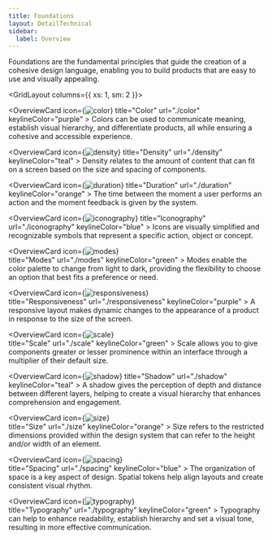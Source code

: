 ```yaml
---
title: Foundations
layout: DetailTechnical
sidebar:
  label: Overview
---
```


Foundations are the fundamental principles that guide the creation of a cohesive design language, enabling you to build products that are easy to use and visually appealing.

<GridLayout columns={{ xs: 1, sm: 2 }}>

   <OverviewCard
    icon={<Image src="/img/foundations/color.svg" alt="color"  />}
    title="Color"
    url="./color"
    keylineColor="purple"
    >
Colors can be used to communicate meaning, establish visual hierarchy, and differentiate products, all while ensuring a cohesive and accessible experience.

  </OverviewCard>

   <OverviewCard
    icon={<Image src="/img/foundations/density.svg" alt="density"  />}
    title="Density"
    url="./density"
    keylineColor="teal"
    >
Density relates to the amount of content that can fit on a screen based on the size and spacing of components.

  </OverviewCard>

<OverviewCard
    icon={<Image src="/img/foundations/duration.svg" alt="duration"  />}
    title="Duration"
    url="./duration"
    keylineColor="orange"
    >
The time between the moment a user performs an action and the moment feedback is given by the system.

  </OverviewCard>

   <OverviewCard
    icon={<Image src="/img/foundations/iconography.svg" alt="iconography"  />}
    title="Iconography"
    url="./iconography"
    keylineColor="blue"
    >
Icons are visually simplified and recognizable symbols that represent a specific action, object or concept. 

  </OverviewCard>

  <OverviewCard
    icon={<Image src="/img/foundations/modes.svg" alt="modes"  />}              
    title="Modes"
    url="./modes"
    keylineColor="green"
    >
Modes enable the color palette to change from light to dark, providing the flexibility to choose an option that best fits a preference or need.

  </OverviewCard>

<OverviewCard
    icon={<Image src="/img/foundations/responsiveness.svg" alt="responsiveness"  />}              
    title="Responsiveness"
    url="./responsiveness"
    keylineColor="purple"
    >
A responsive layout makes dynamic changes to the appearance of a product in response to the size of the screen.

  </OverviewCard>
  
  <OverviewCard
    icon={<Image src="/img/foundations/scale.svg" alt="scale"  />}            
    title="Scale"
    url="./scale"
    keylineColor="green"
    >
Scale allows you to give components greater or lesser prominence within an interface through a multiplier of their default size.

  </OverviewCard>

   <OverviewCard
    icon={<Image src="/img/foundations/shadow.svg" alt="shadow"  />}
    title="Shadow"
    url="./shadow"
    keylineColor="teal"
    >
A shadow gives the perception of depth and distance between different layers, helping to create a visual hierarchy that enhances comprehension and engagement.

  </OverviewCard>

  <OverviewCard
    icon={<Image src="/img/foundations/size.svg" alt="size"  />}            
    title="Size"
    url="./size"
    keylineColor="orange"
    >
Size refers to the restricted dimensions provided within the design system that can refer to the height and/or width of an element.

  </OverviewCard>

  <OverviewCard
    icon={<Image src="/img/foundations/spacing.svg" alt="spacing"  />}              
    title="Spacing"
    url="./spacing"
    keylineColor="blue"
    >
The organization of space is a key aspect of design. Spatial tokens help align layouts and create consistent visual rhythm.

  </OverviewCard>

  <OverviewCard
    icon={<Image src="/img/foundations/typography.svg" alt="typography"  />}            
    title="Typography"
    url="./typography"
    keylineColor="green"
    >
Typography can help to enhance readability, establish hierarchy and set a visual tone, resulting in more effective communication.

  </OverviewCard>
 
</GridLayout>
